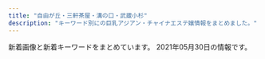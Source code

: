 ```yaml
---
title: "自由が丘・三軒茶屋・溝の口・武蔵小杉"
description: "キーワード別にの巨乳アジアン・チャイナエステ嬢情報をまとめました。"
---
```


新着画像と新着キーワードをまとめています。
2021年05月30日の情報です。

<DmmAffiliateIns />
<KeywordTable
  shops={
    [
    {
        "keywords": {
            "91": 8,
            "D": 40,
            "88": 8,
            "87": 16,
            "85": 8,
            "E": 8,
            "86": 8
        },
        "img_links": [
            "http://www.esthe.esraku.com/files/001.jpg",
            "http://www.esthe.esraku.com/images/s_top_therapist.png",
            "http://www.esthe.esraku.com/files/002.jpg",
            "http://www.esthe.esraku.com/images/m6.jpg",
            "http://www.esthe.esraku.com/images/m4.jpg",
            "http://www.esthe.esraku.com/files/003.jpg",
            "http://www.esthe.esraku.com/images/s_pickup.png",
            "http://www.esthe.esraku.com/images/s_news.png",
            "http://www.esthe.esraku.com/images/m1.jpg",
            "http://www.esthe.esraku.com/images/slider-img002.jpg",
            "http://www.esthe.esraku.com/files/004.jpg",
            "http://www.esthe.esraku.com/images/m3.jpg",
            "http://www.esthe.esraku.com/files/005.jpg",
            "http://www.esthe.esraku.com/files/006.jpg",
            "http://www.esthe.esraku.com/images/m2.jpg",
            "http://www.esthe.esraku.com/images/s_message.png",
            "http://www.esthe.esraku.com/images/slider-img001.jpg"
        ],
        "station": "\u4e09\u8ed2\u8336\u5c4b\u99c5\u5357\u53e3",
        "name": "\u53f0\u6e7e\u30a8\u30b9\u30c6",
        "url": "http://www.esthe.esraku.com/"
    },
    {
        "img_links": [
            "http://clair.work/staff/yua1.jpg",
            "http://clair.work/images/recruit/point_04.png",
            "http://clair.work/staff/humi2.jpg",
            "http://clair.work/images/recruit/nagare_06.png",
            "http://clair.work/staff/mayu1.jpg",
            "http://clair.work/staff/ayaka1.jpg",
            "http://clair.work/images/mainvisual_01.jpg",
            "http://clair.work/images/mainvisual_02.jpg",
            "http://clair.work/images/icon_ranking_03.png",
            "http://clair.work/images/recruit/point_09.png",
            "http://clair.work/images/recruit/message_03.png",
            "http://clair.work/images/mainvisual_02_s.jpg",
            "http://clair.work/images/recruit/point_05.png",
            "http://clair.work/images/recruit/nagare_03.jpg",
            "http://clair.work/images/icon_ranking_02.png",
            "http://clair.work/images/sw_home.png",
            "http://clair.work/images/recruit/point_03.png",
            "http://clair.work/staff/humi1.jpg",
            "http://clair.work/images/recruit/nagare_01.jpg",
            "http://clair.work/images/sw_tel.png",
            "http://clair.work/images/trigger.jpg",
            "http://clair.work/images/icon_new.png",
            "http://clair.work/images/recruit/req_03.jpg",
            "http://clair.work/images/recruit/point_08.png",
            "http://clair.work/images/head_therapist.jpg",
            "http://clair.work/images/recruit/nagare_07.png",
            "http://clair.work/images/recruit/point_07.png",
            "http://clair.work/images/recruit/point_06.png",
            "http://clair.work/images/recruit/sp_mainvisual.jpg",
            "http://clair.work/images/icon_ranking_05.png",
            "http://clair.work/staff/kasumi1.jpg",
            "http://clair.work/images/recruit/nagare_05.png",
            "http://clair.work/images/icon_ranking_01.png",
            "http://clair.work/images/mainvisual_01_s.jpg",
            "http://clair.work/images/icon_ranking_04.png",
            "http://clair.work/images/recruit/nagare_02.jpg",
            "http://clair.work/images/head_interior.jpg",
            "http://clair.work/images/no_image.jpg"
        ],
        "name": "Clair \uff5e\u30af\u30ec\u30fc\u30eb\uff5e",
        "station": "\u5b66\u82b8\u5927\u5b66\u99c5\u897f\u53e3",
        "url": "http://clair.work/",
        "keywords": {
            "D": 4,
            "E": 2,
            "C": 4
        }
    },
    {
        "station": "\u4e8c\u5b50\u7389\u5ddd\u99c5\u897f\u53e3",
        "url": "https://haruya.xyz.mn/",
        "img_links": [],
        "name": "\u6625\u5c4b",
        "keywords": {}
    },
    {
        "station": "\u4e09\u8ed2\u8336\u5c4b\u99c5\u5317\u53e3B",
        "url": "http://www.hanamizuki.esturl.com/",
        "keywords": {
            "88": 2,
            "86": 2,
            "\u30bb\u30af\u30b7\u30fc": 31,
            "D": 6,
            "C": 20,
            "87": 6,
            "85": 2
        },
        "name": "Sexy Girl",
        "img_links": [
            "http://www.hanamizuki.esturl.com/img/header03.png",
            "http://www.hanamizuki.esturl.com/img/btn_blog.png",
            "http://www.hanamizuki.esturl.com/img/pickup.jpg",
            "http://www.hanamizuki.esturl.com/img/btn_side_mobile.jpg",
            "http://www.hanamizuki.esturl.com/files/006.jpg",
            "http://www.hanamizuki.esturl.com/files/003.jpg",
            "http://www.hanamizuki.esturl.com/files/004.jpg",
            "http://www.hanamizuki.esturl.com/img/ttl_info.png",
            "http://www.hanamizuki.esturl.com/files/005.jpg",
            "http://www.hanamizuki.esturl.com/img/ttl_news.png",
            "http://www.hanamizuki.esturl.com/files/002.jpg",
            "http://www.hanamizuki.esturl.com/img/goback.jpg",
            "http://www.hanamizuki.esturl.com/files/001.jpg"
        ]
    },
    {
        "img_links": [
            "http://www.wqiowaz.site/uploads/200630/1-200630094K4325.jpg",
            "http://www.wqiowaz.site/uploads/200630/1-200630094H5294.jpg",
            "http://www.wqiowaz.site/uploads/201008/1-20100Q5541T55.jpg",
            "http://www.wqiowaz.site/uploads/201008/1-20100Q5550EL.jpg",
            "http://www.wqiowaz.site/picture/m-top003.jpg",
            "http://www.wqiowaz.site/uploads/200914/1-20091416442NT.jpg",
            "http://www.wqiowaz.site/uploads/201008/1-20100Q55403531.jpg",
            "http://www.wqiowaz.site/uploads/200629/1-200629103142X4.jpg",
            "http://www.wqiowaz.site/picture/m-top004.jpg",
            "http://www.wqiowaz.site/uploads/200629/1-200629103104120.jpg",
            "http://www.wqiowaz.site/uploads/210526/1-210526124249116.jpg",
            "http://www.wqiowaz.site/uploads/201008/1-20100Q55522V7.jpg",
            "http://www.wqiowaz.site/uploads/210526/1-210526124221D7.jpg",
            "http://www.wqiowaz.site/picture/cam-01.jpg",
            "http://www.wqiowaz.site/picture/call.png",
            "http://www.wqiowaz.site/uploads/200914/1-200914164443K1.jpg",
            "http://www.wqiowaz.site/picture/m-head01.jpg",
            "http://www.wqiowaz.site/picture/foot01.jpg",
            "http://www.wqiowaz.site/uploads/200629/1-200629103204442.jpg"
        ],
        "name": "Sweet",
        "url": "http://www.wqiowaz.site/",
        "keywords": {
            "84": 2,
            "D": 4,
            "F": 4,
            "94": 5,
            "86": 1
        },
        "station": "\u7528\u8cc0\u99c5\u6771\u53e3"
    },
    {
        "name": "\u661f\u306e\u8f1d\u304d",
        "url": "http://kagayaki.jpn.cm/",
        "keywords": {
            "D": 6,
            "84": 1,
            "87": 2,
            "E": 1,
            "86": 5,
            "C": 17
        },
        "img_links": [
            "http://kagayaki.jpn.cm/images/room3.jpg",
            "http://kagayaki.jpn.cm/photos/sites/35/2017/11/2017110107513579.jpg",
            "http://kagayaki.jpn.cm/photos/sites/35/2016/11/11.jpg",
            "http://kagayaki.jpn.cm/images/room5.jpg",
            "http://kagayaki.jpn.cm/images/room6.jpg",
            "http://kagayaki.jpn.cm/images/girl-z2.jpg",
            "http://kagayaki.jpn.cm/images/mobile2.jpg",
            "http://kagayaki.jpn.cm/images/end1.jpg",
            "http://kagayaki.jpn.cm/images/bj3.png",
            "http://kagayaki.jpn.cm/images/girl-z1.jpg",
            "http://kagayaki.jpn.cm/images/room1.jpg",
            "http://kagayaki.jpn.cm/images/mobile.jpg",
            "http://kagayaki.jpn.cm/photos/sites/35/2019/09/2019092518230998.jpg",
            "http://kagayaki.jpn.cm/images/staff_line.png",
            "http://kagayaki.jpn.cm/images/room2.jpg",
            "http://kagayaki.jpn.cm/photos/sites/35/2016/08/staff3.jpg",
            "http://kagayaki.jpn.cm/photos/sites/35/2016/11/12.jpg",
            "http://kagayaki.jpn.cm/images/top.jpg",
            "http://kagayaki.jpn.cm/images/room4.jpg",
            "http://kagayaki.jpn.cm/images/staff0.jpg",
            "http://kagayaki.jpn.cm/photos/sites/35/2016/09/637893871729784570.jpg",
            "http://kagayaki.jpn.cm/photos/sites/35/2016/11/1.jpg",
            "http://kagayaki.jpn.cm/photos/sites/35/2016/08/staff32.jpg",
            "http://kagayaki.jpn.cm/photos/sites/35/2020/10/2020100418535814.jpg"
        ],
        "station": "\u4e09\u8ed2\u8336\u5c4b\u99c5\u5317\u53e3"
    },
    {
        "keywords": {},
        "name": "\u30de\u30c3\u30b5\u30fc\u30b8\u306e\u66d9",
        "station": "\u5927\u5ca1\u5c71\u99c5",
        "img_links": [
            "http://www.miyuki.es-relax.info/images/kp01.jpg",
            "http://www.miyuki.es-relax.info/images/info3.jpg",
            "http://www.miyuki.es-relax.info/images/sp01.jpg",
            "http://www.miyuki.es-relax.info/images/yoyaku.png",
            "http://www.miyuki.es-relax.info/gals/nana1.jpg",
            "http://www.miyuki.es-relax.info/images/sp02.jpg",
            "http://www.miyuki.es-relax.info/gals/yuki1.jpg",
            "http://www.miyuki.es-relax.info/gals/yuri1.jpg",
            "http://www.miyuki.es-relax.info/images/info2.jpg",
            "http://www.miyuki.es-relax.info/images/info1.jpg",
            "http://www.miyuki.es-relax.info/images/sp03.jpg",
            "http://www.miyuki.es-relax.info/images/info4.jpg"
        ],
        "url": "http://www.miyuki.es-relax.info/"
    },
    {
        "url": "http://ms-rlx.com/",
        "keywords": {
            "C": 14
        },
        "img_links": [
            "http://ms-rlx.com/staff/sachan/01mb.jpg",
            "http://ms-rlx.com/staff/ruri/01mb.jpg",
            "http://ms-rlx.com/staff/ringo/01mb.jpg",
            "http://ms-rlx.com/img/att.png",
            "http://ms-rlx.com/pic/head.png",
            "http://ms-rlx.com/staff/milk/01.jpg",
            "http://ms-rlx.com/img/ttl_staff.png",
            "http://ms-rlx.com/staff/sachan/01.jpg",
            "http://ms-rlx.com/img/ttl_rec.png",
            "http://ms-rlx.com/img/msgbtn.png",
            "http://ms-rlx.com/staff/milk/01mb.jpg",
            "http://ms-rlx.com/staff/ruri/01.jpg",
            "http://ms-rlx.com/img/youtube.jpg",
            "http://ms-rlx.com/i/files/homeimg.jpg",
            "http://ms-rlx.com/img/ttl_tnew.png",
            "http://ms-rlx.com/img/ttl_concept.png",
            "http://ms-rlx.com/img/access/road03.jpg",
            "http://ms-rlx.com/staff/momo/01.jpg",
            "http://ms-rlx.com/img/ttl_mobile.png",
            "http://ms-rlx.com/staff/ringo/01.jpg",
            "http://ms-rlx.com/img/access/road01.jpg",
            "http://ms-rlx.com/staff/momo/01mb.jpg",
            "http://ms-rlx.com/img/access/road02.jpg"
        ],
        "station": "\u81ea\u7531\u304c\u4e18\u99c5\u5357\u53e3",
        "name": "\u697d\u697d\u5c4b"
    },
    {
        "img_links": [
            "http://www.annex-jp.info/i/img/yoho.jpg",
            "http://annex-jp.info/images/mari.jpg",
            "http://annex-jp.info/images/nana.jpg",
            "http://annex-jp.info/images/info.png",
            "http://annex-jp.info/images/kp-info.jpg",
            "http://www.annex-jp.info/i/img/nana.jpg",
            "http://annex-jp.info/images/mayumi.jpg",
            "http://www.annex-jp.info/i/img/mari.jpg",
            "http://annex-jp.info/images/yoho.jpg",
            "http://www.annex-jp.info/i/img/sayuri.jpg",
            "http://annex-jp.info/images/riri.jpg",
            "http://www.annex-jp.info/i/img/riri.jpg",
            "http://www.annex-jp.info/i/img/mayumi.jpg",
            "http://annex-jp.info/images/sayuri.jpg"
        ],
        "keywords": {},
        "url": "http://annex-jp.info/",
        "name": "\u305f\u3093\u307d\u307d",
        "station": "\u81ea\u7531\u304c\u4e18\u99c5\u5317\u53e3"
    },
    {
        "name": "\u30d6\u30ea\u30ea\u30a2\u30f3\u30b9",
        "keywords": {
            "D": 3,
            "86": 2,
            "87": 1,
            "C": 2,
            "85": 2
        },
        "url": "http://www.brilliance.mesthe.com/",
        "station": "\u4e09\u8ed2\u8336\u5c4b\u99c5\u4e16\u7530\u8c37\u901a\u308a\u53e3",
        "img_links": [
            "http://www.brilliance.mesthe.com/images/main_bottom.png",
            "http://www.brilliance.mesthe.com/images/s1.jpg",
            "http://www.brilliance.mesthe.com/images/new3.png",
            "http://www.brilliance.mesthe.com/images/zi_massage.png",
            "http://www.brilliance.mesthe.com/files/004-02.jpg",
            "http://www.brilliance.mesthe.com/images/s2.jpg",
            "http://www.brilliance.mesthe.com/files/001-02.jpg",
            "http://www.brilliance.mesthe.com/files/005.jpg",
            "http://www.brilliance.mesthe.com/images/shop/shop04.jpg",
            "http://www.brilliance.mesthe.com/files/004-03.jpg",
            "http://www.brilliance.mesthe.com/images/infotiao1.jpg",
            "http://www.brilliance.mesthe.com/images/pick.png",
            "http://www.brilliance.mesthe.com/images/xian.png",
            "http://www.brilliance.mesthe.com/images/zi_staff.png",
            "http://www.brilliance.mesthe.com/files/002-02.jpg",
            "http://www.brilliance.mesthe.com/files/001-03.jpg",
            "http://www.brilliance.mesthe.com/files/003.jpg",
            "http://www.brilliance.mesthe.com/files/001.jpg",
            "http://www.brilliance.mesthe.com/images/main_top.png",
            "http://www.brilliance.mesthe.com/images/shop/shop01.jpg",
            "http://www.brilliance.mesthe.com/images/shop/shop02.jpg",
            "http://www.brilliance.mesthe.com/images/tel.png",
            "http://www.brilliance.mesthe.com/files/002-03.jpg",
            "http://www.brilliance.mesthe.com/files/005-03.jpg",
            "http://www.brilliance.mesthe.com/images/shop/shop03.jpg",
            "http://www.brilliance.mesthe.com/files/005-02.jpg",
            "http://www.brilliance.mesthe.com/images/new1.png",
            "http://www.brilliance.mesthe.com/images/maga.jpg",
            "http://www.brilliance.mesthe.com/files/002.jpg",
            "http://www.brilliance.mesthe.com/images/s3.jpg",
            "http://www.brilliance.mesthe.com/images/service.png",
            "http://www.brilliance.mesthe.com/files/003-03.jpg",
            "http://www.brilliance.mesthe.com/files/003-02.jpg",
            "http://www.brilliance.mesthe.com/files/004.jpg"
        ]
    },
    {
        "url": "http://koukoku.xyz/angel/",
        "img_links": [
            "http://koukoku.xyz/angel/ncss/staff/staff07.jpg",
            "http://koukoku.xyz/angel/ncss/staff/staff001.jpg",
            "http://koukoku.xyz/angel/ncss/m-head02.jpg",
            "http://koukoku.xyz/angel/ncss/staff/staff04.jpg",
            "http://koukoku.xyz/angel/ncss/m-top04.jpg",
            "http://koukoku.xyz/angel/images/call.png",
            "http://koukoku.xyz/angel/ncss/staff/staff02.jpg",
            "http://koukoku.xyz/angel/ncss/staff/staff03.jpg",
            "http://koukoku.xyz/angel/ncss/staff/staff06.jpg",
            "http://koukoku.xyz/angel/ncss/staff/staff05.jpg",
            "http://koukoku.xyz/angel/ncss/cam01.jpg"
        ],
        "keywords": {
            "D": 6,
            "88": 1,
            "90": 4,
            "C": 1,
            "89": 1,
            "86": 1
        },
        "station": "\u4e8c\u5b50\u7389\u5ddd\u99c5\u897f\u53e3",
        "name": "Honey Honey"
    },
    {
        "station": "\u4e09\u8ed2\u8336\u5c4b\u99c5\u5357\u53e3",
        "url": "http://aosora.work/",
        "img_links": [
            "http://aosora.work/images/6.jpg",
            "http://aosora.work/staff/risa.jpg",
            "http://aosora.work/images/interior_t.png",
            "http://aosora.work/staff/karen.jpg",
            "http://aosora.work/img/momo1.jpg",
            "http://aosora.work/images/4.jpg",
            "http://aosora.work/images/2.jpg",
            "http://aosora.work/images/news.png",
            "http://aosora.work/img/karen1.jpg",
            "http://aosora.work/img/momo2.jpg",
            "http://aosora.work/images/8.jpg",
            "http://aosora.work/images/s1.jpg",
            "http://aosora.work/images/sys3.png",
            "http://aosora.work/staff/miya.jpg",
            "http://aosora.work/images/5.jpg",
            "http://aosora.work/images/1.jpg",
            "http://aosora.work/images/sys2.jpg",
            "http://aosora.work/images/3.jpg",
            "http://aosora.work/images/int1.png",
            "http://aosora.work/staff/hina.jpg",
            "http://aosora.work/img/ayumi1.jpg",
            "http://aosora.work/images/mobile.png",
            "http://aosora.work/images/s1.png",
            "http://aosora.work/img/karen2.jpg",
            "http://aosora.work/images/head.jpg",
            "http://aosora.work/images/7.jpg",
            "http://aosora.work/staff/yu.jpg",
            "http://aosora.work/img/sora1.jpg",
            "http://aosora.work/img/sora2.jpg",
            "http://aosora.work/img/risa1.jpg",
            "http://aosora.work/img/yu2.jpg",
            "http://aosora.work/img/miya1.jpg",
            "http://aosora.work/img/hina2.jpg",
            "http://aosora.work/img/hina1.jpg",
            "http://aosora.work/staff/ayumi.jpg",
            "http://aosora.work/images/sys1.jpg",
            "http://aosora.work/img/yu1.jpg",
            "http://aosora.work/images/s2.jpg",
            "http://aosora.work/images/staff_t.png",
            "http://aosora.work/staff/momo.jpg",
            "http://aosora.work/staff/sora.jpg",
            "http://aosora.work/images/int2.png"
        ],
        "keywords": {},
        "name": "\u9752\u7a7a"
    },
    {
        "url": "http://b-berry.work/",
        "station": "\u81ea\u7531\u304c\u4e18\u99c5\u5317\u53e3",
        "name": "\u30d6\u30eb\u30fc\u30d9\u30ea\u30fc",
        "keywords": {},
        "img_links": [
            "http://b-berry.work/img/maya1.jpg",
            "http://b-berry.work/images/rec1.jpg",
            "http://b-berry.work/images/3.jpg",
            "http://b-berry.work/images/head.jpg",
            "http://b-berry.work/images/interior_t.jpg",
            "http://b-berry.work/images/2.jpg",
            "http://b-berry.work/img/yuri1.jpg",
            "http://b-berry.work/images/ac1.jpg",
            "http://b-berry.work/images/ac2.jpg",
            "http://b-berry.work/images/rec2.jpg",
            "http://b-berry.work/images/staff_t.jpg",
            "http://b-berry.work/images/int2.jpg",
            "http://b-berry.work/images/1.jpg",
            "http://b-berry.work/images/sys.jpg",
            "http://b-berry.work/images/news.jpg",
            "http://b-berry.work/staff/yuri.jpg",
            "http://b-berry.work/staff/mona.jpg",
            "http://b-berry.work/img/mona1.jpg",
            "http://b-berry.work/images/tg.jpg",
            "http://b-berry.work/images/int1.jpg",
            "http://b-berry.work/staff/maya.jpg",
            "http://b-berry.work/images/s1.png"
        ]
    },
    {
        "station": "\u81ea\u7531\u304c\u4e18\u99c5\u5317\u53e3",
        "img_links": [
            "http://www.es-flower.link/images/news.jpg",
            "http://www.es-flower.link/sp/images/7.jpg",
            "http://www.es-flower.link/sp/images/time.jpg",
            "http://www.es-flower.link/sp/images/pc.jpg",
            "http://www.es-flower.link/sp/images/footer.jpg",
            "http://www.es-flower.link/sp/images/rec2.jpg",
            "http://www.es-flower.link/sp/images/sys3.jpg",
            "http://www.es-flower.link/sp/images/4.jpg",
            "http://www.es-flower.link/sp/img/huyumi1.jpg",
            "http://www.es-flower.link/sp/images/3.jpg",
            "http://www.es-flower.link/images/interior_t.jpg",
            "http://www.es-flower.link/sp/images/staff_t.jpg",
            "http://www.es-flower.link/sp/images/2.jpg",
            "http://www.es-flower.link/img/mizuki1.jpg",
            "http://www.es-flower.link/sp/images/ac1.jpg",
            "http://www.es-flower.link/img/arisa1.jpg",
            "http://www.es-flower.link/sp/img/arisa1.jpg",
            "http://www.es-flower.link/sp/img/mizuki1.jpg",
            "http://www.es-flower.link/sp/img/yume1.jpg",
            "http://www.es-flower.link/images/info.jpg",
            "http://www.es-flower.link/images/5.jpg",
            "http://www.es-flower.link/sp/menu/staff.jpg",
            "http://www.es-flower.link/sp/images/sisu.jpg",
            "http://www.es-flower.link/sp/images/5.jpg",
            "http://www.es-flower.link/sp/menu/interior.jpg",
            "http://www.es-flower.link/img/huyumi1.jpg",
            "http://www.es-flower.link/images/sys.png",
            "http://www.es-flower.link/img/koyuki1.jpg",
            "http://www.es-flower.link/sp/images/int2.jpg",
            "http://www.es-flower.link/img/nene1.jpg",
            "http://www.es-flower.link/images/1.jpg",
            "http://www.es-flower.link/sp/images/tel.jpg",
            "http://www.es-flower.link/sp/images/sys1.jpg",
            "http://www.es-flower.link/sp/images/newsb.png",
            "http://www.es-flower.link/images/staff_t.jpg",
            "http://www.es-flower.link/images/rec2.jpg",
            "http://www.es-flower.link/sp/img/yuyu1.jpg",
            "http://www.es-flower.link/sp/images/head.png",
            "http://www.es-flower.link/images/mobile.jpg",
            "http://www.es-flower.link/sp/img/koyuki1.jpg",
            "http://www.es-flower.link/sp/menu/top.jpg",
            "http://www.es-flower.link/images/int2.png",
            "http://www.es-flower.link/images/2.jpg",
            "http://www.es-flower.link/sp/img/nene1.jpg",
            "http://www.es-flower.link/sp/images/top.jpg",
            "http://www.es-flower.link/sp/images/6.jpg",
            "http://www.es-flower.link/sp/images/sisu_t.jpg",
            "http://www.es-flower.link/img/yuyu1.jpg",
            "http://www.es-flower.link/images/7.jpg",
            "http://www.es-flower.link/sp/images/news.jpg",
            "http://www.es-flower.link/images/rec1.png",
            "http://www.es-flower.link/images/int1.png",
            "http://www.es-flower.link/sp/images/1.jpg",
            "http://www.es-flower.link/sp/images/interior_t.jpg",
            "http://www.es-flower.link/sp/images/sys2.jpg",
            "http://www.es-flower.link/images/4.jpg",
            "http://www.es-flower.link/img/yume1.jpg",
            "http://www.es-flower.link/sp/images/rec3.jpg",
            "http://www.es-flower.link/images/head.jpg",
            "http://www.es-flower.link/images/6.jpg",
            "http://www.es-flower.link/images/ta.jpg",
            "http://www.es-flower.link/sp/images/rec1.jpg",
            "http://www.es-flower.link/sp/images/int1.jpg",
            "http://www.es-flower.link/images/3.jpg",
            "http://www.es-flower.link/images/sm.jpg"
        ],
        "url": "http://www.es-flower.link/",
        "name": "\u6625\u306e\u604b",
        "keywords": {}
    },
    {
        "station": "\u90fd\u7acb\u5927\u5b66\u99c5",
        "keywords": {
            "87": 2,
            "C": 1,
            "D": 3,
            "88": 2
        },
        "name": "\u898b\u8fd4\u308a\u7f8e\u4eba",
        "url": "http://www.mikaeribijin.esturl.com/",
        "img_links": [
            "http://www.mikaeribijin.esturl.com/files/003-02.jpg",
            "http://www.mikaeribijin.esturl.com/files/004.jpg",
            "http://www.mikaeribijin.esturl.com/images/shop/shop02.jpg",
            "http://www.mikaeribijin.esturl.com/images/girl-z2.jpg",
            "http://www.mikaeribijin.esturl.com/images/shop/shop03.jpg",
            "http://www.mikaeribijin.esturl.com/files/001-02.jpg",
            "http://www.mikaeribijin.esturl.com/images/line.jpg",
            "http://www.mikaeribijin.esturl.com/files/001.jpg",
            "http://www.mikaeribijin.esturl.com/files/002.jpg",
            "http://www.mikaeribijin.esturl.com/files/002-02.jpg",
            "http://www.mikaeribijin.esturl.com/files/003.jpg",
            "http://www.mikaeribijin.esturl.com/images/mobile.png",
            "http://www.mikaeribijin.esturl.com/images/shop/shop01.jpg",
            "http://www.mikaeribijin.esturl.com/images/information.png",
            "http://www.mikaeribijin.esturl.com/images/staff_line.png",
            "http://www.mikaeribijin.esturl.com/images/girl-z1.jpg",
            "http://www.mikaeribijin.esturl.com/images/top_sche.png",
            "http://www.mikaeribijin.esturl.com/images/top.png",
            "http://www.mikaeribijin.esturl.com/images/link_line.png",
            "http://www.mikaeribijin.esturl.com/files/004-02.jpg",
            "http://www.mikaeribijin.esturl.com/images/shop/shop04.jpg",
            "http://www.mikaeribijin.esturl.com/images/line-yoyaku.jpg",
            "http://www.mikaeribijin.esturl.com/images/bj3.png"
        ]
    },
    {
        "img_links": [
            "http://www.jojo.mensnv.com/files/005-02.jpg",
            "http://www.jojo.mensnv.com/files/004.jpg",
            "http://www.jojo.mensnv.com/files/001.jpg",
            "http://www.jojo.mensnv.com/files/006.jpg",
            "http://www.jojo.mensnv.com/files/009.jpg",
            "http://www.jojo.mensnv.com/images/slider/02.jpg",
            "http://www.jojo.mensnv.com/files/010.jpg",
            "http://www.jojo.mensnv.com/files/007-03.jpg",
            "http://www.jojo.mensnv.com/files/003-02.jpg",
            "http://www.jojo.mensnv.com/files/014-02.jpg",
            "http://www.jojo.mensnv.com/files/006-03.jpg",
            "http://www.jojo.mensnv.com/files/006-02.jpg",
            "http://www.jojo.mensnv.com/files/002-02.jpg",
            "http://www.jojo.mensnv.com/files/001-02.jpg",
            "http://www.jojo.mensnv.com/images/mobile.jpg",
            "http://www.jojo.mensnv.com/files/010-02.jpg",
            "http://www.jojo.mensnv.com/files/009-02.jpg",
            "http://www.jojo.mensnv.com/files/004-03.jpg",
            "http://www.jojo.mensnv.com/files/012-03.jpg",
            "http://www.jojo.mensnv.com/files/012.jpg",
            "http://www.jojo.mensnv.com/files/005.jpg",
            "http://www.jojo.mensnv.com/files/013-03.jpg",
            "http://www.jojo.mensnv.com/files/014.jpg",
            "http://www.jojo.mensnv.com/files/013.jpg",
            "http://www.jojo.mensnv.com/files/007.jpg",
            "http://www.jojo.mensnv.com/files/014-03.jpg",
            "http://www.jojo.mensnv.com/files/011-02.jpg",
            "http://www.jojo.mensnv.com/files/002.jpg",
            "http://www.jojo.mensnv.com/files/013-02.jpg",
            "http://www.jojo.mensnv.com/files/007-02.jpg",
            "http://www.jojo.mensnv.com/files/011-03.jpg",
            "http://www.jojo.mensnv.com/files/009-03.jpg",
            "http://www.jojo.mensnv.com/images/slider/03.jpg",
            "http://www.jojo.mensnv.com/files/003.jpg",
            "http://www.jojo.mensnv.com/files/002-03.jpg",
            "http://www.jojo.mensnv.com/files/003-03.jpg",
            "http://www.jojo.mensnv.com/images/coverGirlParts.png",
            "http://www.jojo.mensnv.com/files/001-03.jpg",
            "http://www.jojo.mensnv.com/files/004-02.jpg",
            "http://www.jojo.mensnv.com/files/012-02.jpg",
            "http://www.jojo.mensnv.com/images/backlistbtn.png",
            "http://www.jojo.mensnv.com/files/010-03.jpg",
            "http://www.jojo.mensnv.com/files/005-03.jpg",
            "http://www.jojo.mensnv.com/images/showCover.png",
            "http://www.jojo.mensnv.com/images/slider/01.jpg",
            "http://www.jojo.mensnv.com/files/011.jpg",
            "http://www.jojo.mensnv.com/images/tel.png"
        ],
        "keywords": {
            "C": 3,
            "85": 9,
            "88": 3,
            "D": 18,
            "86": 12,
            "\u30bb\u30af\u30b7\u30fc": 1,
            "84": 6
        },
        "station": "\u4e09\u8ed2\u8336\u5c4b\u99c5\u5357\u53e3",
        "url": "http://www.jojo.mensnv.com/",
        "name": "JoJo"
    },
    {
        "keywords": {},
        "img_links": [
            "https://ohbay.relaxjp.com/css/staff/staff02.jpg",
            "https://ohbay.relaxjp.com/images/call.png",
            "https://ohbay.relaxjp.com/css/osusume03.jpg",
            "https://ohbay.relaxjp.com/css/top0001.jpg",
            "https://ohbay.relaxjp.com/css/staff/staff03.jpg",
            "https://ohbay.relaxjp.com/css/top03.jpg",
            "https://ohbay.relaxjp.com/css/osusume001.jpg",
            "https://ohbay.relaxjp.com/css/m-head.jpg",
            "https://ohbay.relaxjp.com/css/foot.jpg",
            "https://ohbay.relaxjp.com/css/osusume02.jpg",
            "https://ohbay.relaxjp.com/css/top02.jpg",
            "https://ohbay.relaxjp.com/css/staff/staff04.jpg",
            "https://ohbay.relaxjp.com/css/staff/staff01.jpg"
        ],
        "station": "\u4e8c\u5b50\u7389\u5ddd\u99c5\u6771\u53e3",
        "name": "Oh Baby",
        "url": "https://ohbay.relaxjp.com/"
    },
    {
        "station": "\u5b66\u82b8\u5927\u5b66\u99c5\u6771\u53e3",
        "keywords": {
            "C": 2
        },
        "name": "\u5fc3\u697d",
        "url": "http://ms-shinraku.com/",
        "img_links": [
            "http://ms-shinraku.com/pic/topimg2.jpg",
            "http://ms-shinraku.com/staff/mari/01.jpg",
            "http://ms-shinraku.com/img/ttl_staff.png",
            "http://ms-shinraku.com/img/foot.png",
            "http://ms-shinraku.com/pic/head.jpg",
            "http://ms-shinraku.com/staff/momoka/01.jpg",
            "http://ms-shinraku.com/i/files/homeimg.jpg",
            "http://ms-shinraku.com/staff/ran/01.jpg",
            "http://ms-shinraku.com/pic/topimg1.jpg",
            "http://ms-shinraku.com/staff/ayumi/01.jpg",
            "http://ms-shinraku.com/staff/yuki/01.jpg",
            "http://ms-shinraku.com/staff/kanako/01.jpg"
        ]
    },
    {
        "img_links": [
            "http://chishituyop.xyz/uploads/210525/1-210525130321434.jpg",
            "http://chishituyop.xyz/style/images/index-miru_03.jpg",
            "http://chishituyop.xyz/style/images/index-miru_06.jpg",
            "http://chishituyop.xyz/style/images/nav2-sta.png",
            "http://chishituyop.xyz/style/images/t2.png",
            "http://chishituyop.xyz/style/images/t3.png",
            "http://chishituyop.xyz/style/images/t4.jpg",
            "http://chishituyop.xyz/style/images/nav-sys.jpg",
            "http://chishituyop.xyz/uploads/210524/1-2105241Q022I1.jpg",
            "http://chishituyop.xyz/style/images/index-miru_18.jpg",
            "http://chishituyop.xyz/style/images/t6.jpg",
            "http://chishituyop.xyz/style/images/sys.jpg",
            "http://chishituyop.xyz/uploads/201229/1-201229152000Y5.jpg",
            "http://chishituyop.xyz/uploads/210524/1-2105241P610332.jpg",
            "http://chishituyop.xyz/uploads/210524/1-2105241P9195M.jpg",
            "http://chishituyop.xyz/style/images/s-bian.png",
            "http://chishituyop.xyz/uploads/210524/1-2105241PTEQ.jpg"
        ],
        "keywords": {},
        "url": "http://chishituyop.xyz/",
        "name": "Honey love",
        "station": "\u4e8c\u5b50\u7389\u5ddd\u99c5\u897f\u53e3"
    },
    {
        "img_links": [
            "http://esthegt.xyz/ymd/images/tt.png",
            "http://esthegt.xyz/ymd/images/button-1.png",
            "http://esthegt.xyz/ymd/images/button-3.png",
            "http://esthegt.xyz/ymd/girl/11.jpg",
            "http://esthegt.xyz/ymd/girl/7.jpg",
            "http://esthegt.xyz/ymd/girl/10.jpg",
            "http://esthegt.xyz/ymd/images/call.png",
            "http://esthegt.xyz/ymd/girl/12.jpg",
            "http://esthegt.xyz/ymd/images/button-5.png",
            "http://esthegt.xyz/ymd/images/button-4.png",
            "http://esthegt.xyz/ymd/images/button-2.png",
            "http://esthegt.xyz/ymd/images/button-6.png",
            "http://esthegt.xyz/ymd/girl/8.jpg",
            "http://esthegt.xyz/ymd/girl/9.jpg"
        ],
        "station": "\u99d2\u6ca2\u5927\u5b66\u99c5\u99d2\u6ca2\u516c\u5712\u53e3",
        "url": "http://esthegt.xyz/ymd/",
        "name": "\u5922\u898b\u5802",
        "keywords": {}
    },
    {
        "keywords": {},
        "name": "\u60a0",
        "station": "\u5b66\u82b8\u5927\u5b66\u99c5\u6771\u53e3",
        "url": "http://in-esthe.com/you/",
        "img_links": [
            "http://in-esthe.com/you/images/fla.jpg",
            "http://in-esthe.com/you/images/p-0.jpg",
            "http://in-esthe.com/you/images/p-8.jpg",
            "http://in-esthe.com/you/images/r-1.jpg",
            "http://in-esthe.com/you/images/p-9.jpg",
            "http://in-esthe.com/you/images/p-5.jpg",
            "http://cdn.dino-es.com/images/logo/468x60DinoEs.png",
            "http://in-esthe.com/you/images/p-7.jpg",
            "http://in-esthe.com/you/images/p-11.jpg",
            "http://in-esthe.com/you/images/p-3.jpg",
            "http://in-esthe.com/you/images/mo.png",
            "http://in-esthe.com/you/images/p-4.jpg",
            "http://in-esthe.com/you/images/r-2.jpg",
            "http://in-esthe.com/you/images/p-10.jpg",
            "http://in-esthe.com/you/images/botton.jpg"
        ]
    }
]
}
/>
<DmmAffiliateScript />
